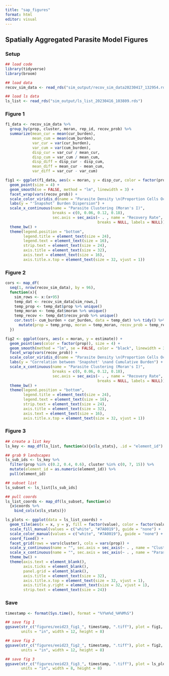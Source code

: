 ```yaml
---
title: "sap_figures"
format: html
editor: visual
---
```


## Spatially Aggregated Parasite Model Figures

### Setup

```r
## load code
library(tidyverse)
library(broom)

## load data
recov_sim_data <- read_rds("sim_output/recov_sim_data20230417_132954.rds")

## load ls data
ls_list <- read_rds("sim_output/ls_list_20230416_103809.rds")
```

### Figure 1

```r

f1_data <- recov_sim_data %>%
  group_by(prop, cluster, moran, rep_id, recov_prob) %>%
  summarize(mean_cur = mean(cur_burden),
            mean_cum = mean(cum_burden),
            var_cur = var(cur_burden),
            var_cum = var(cum_burden),
            disp_cur = var_cur / mean_cur,
            disp_cum = var_cum / mean_cum,
            disp_diff = disp_cur - disp_cum,
            mean_diff = mean_cur - mean_cum,
            var_diff = var_cur - var_cum)

fig1 <- ggplot(f1_data, aes(x = moran, y = disp_cur, color = factor(prop))) +
  geom_point(size = 4) +
  geom_smooth(se = FALSE, method = "lm", linewidth = 3) +
  facet_wrap(vars(recov_prob)) +
  scale_color_viridis_d(name = "Parasite Density \n(Proportion Cells Occupied)") +
  labs(y = "'Snapshot' Burden Dispersion") +
  scale_x_continuous(name = "Parasite Clustering (Moran's I)",
                     breaks = c(0, 0.06, 0.12, 0.18),
                     sec.axis = sec_axis(~ . , name = "Recovery Rate", 
                                         breaks = NULL, labels = NULL)) +
  theme_bw() +
  theme(legend.position = "bottom",
        legend.title = element_text(size = 24),
        legend.text = element_text(size = 16),
        strip.text = element_text(size = 24),
        axis.title = element_text(size = 32),
        axis.text = element_text(size = 16),
        axis.title.x.top = element_text(size = 32, vjust = 1))
```

### Figure 2

```r
cors <- map_df(
  seq(1, nrow(recov_sim_data), by = 96),
  function(x){
    sim_rows <- x:(x+95)
    temp_dat <- recov_sim_data[sim_rows,]
    temp_prop <- temp_dat$prop %>% unique()
    temp_moran <- temp_dat$moran %>% unique()
    temp_recov <- temp_dat$recov_prob %>% unique()
    cor.test(~ cum_burden + cur_burden, data = temp_dat) %>% tidy() %>%
      mutate(prop = temp_prop, moran = temp_moran, recov_prob = temp_recov)
  }) 

fig2 <- ggplot(cors, aes(x = moran, y = estimate)) +
  geom_point(aes(color = factor(prop)), size = 4) +
  geom_smooth(method = "lm", se = FALSE, color = "black", linewidth = 3) +
  facet_wrap(vars(recov_prob)) +
  scale_color_viridis_d(name = "Parasite Density \n(Proportion Cells Occupied)") +
  labs(y = "Correlation between 'Snapshot' \nand Cumulative Burden") +
  scale_x_continuous(name = "Parasite Clustering (Moran's I)",
                     breaks = c(0, 0.06, 0.12, 0.18),
                     sec.axis = sec_axis(~ . , name = "Recovery Rate", 
                                         breaks = NULL, labels = NULL)) +
  theme_bw() +
  theme(legend.position = "bottom",
        legend.title = element_text(size = 24),
        legend.text = element_text(size = 16),
        strip.text = element_text(size = 24),
        axis.title = element_text(size = 32),
        axis.text = element_text(size = 16),
        axis.title.x.top = element_text(size = 32, vjust = 1))
```

### Figure 3

```r
## create a list key
ls_key <- map_df(ls_list, function(x){x$ls_stats}, .id = "element_id")

## grab 9 landscapes
ls_sub_ids <- ls_key %>%
  filter(prop %in% c(0.2, 0.4, 0.6), cluster %in% c(0, 7, 15)) %>%
  mutate(element_id = as.numeric(element_id)) %>%
  pull(element_id)

## subset list
ls_subset <- ls_list[ls_sub_ids]

## pull coords
ls_list_coords <- map_df(ls_subset, function(x)
  {x$coords %>% 
    bind_cols(x$ls_stats)})

ls_plots <- ggplot(data = ls_list_coords) +
  geom_tile(aes(x = x, y = y, fill = factor(value), color = factor(value))) +
  scale_fill_manual(values = c("white", "#7A0019"), guide = "none") +
  scale_color_manual(values = c("white", "#7A0019"), guide = "none") +
  coord_fixed() +
  facet_grid(rows = vars(cluster), cols = vars(prop)) +
  scale_y_continuous(name = "", sec.axis = sec_axis(~ . , name = "Clustering", breaks = NULL, labels = NULL)) +
  scale_x_continuous(name = "", sec.axis = sec_axis(~ . , name = "Parasite Density", breaks = NULL, labels = NULL)) +
  theme_bw() +
  theme(axis.text = element_blank(),
        axis.ticks = element_blank(),
        panel.grid = element_blank(),
        axis.title = element_text(size = 32),
        axis.title.x.top = element_text(size = 32, vjust = 1),
        axis.title.y.right = element_text(size = 32, vjust = 1),
        strip.text = element_text(size = 24))

```

### Save

```r

timestamp <- format(Sys.time(), format = "%Y%m%d_%H%M%S")

## save fig 1
ggsave(str_c("figures/eeid23_fig1_", timestamp, ".tiff"), plot = fig1,
       units = "in", width = 12, height = 8)

## save fig 2
ggsave(str_c("figures/eeid23_fig2_", timestamp, ".tiff"), plot = fig2,
       units = "in", width = 12, height = 8)

## save fig 3
ggsave(str_c("figures/eeid23_fig3_", timestamp, ".tiff"), plot = ls_plots,
       units = "in", width = 8, height = 8)
```
